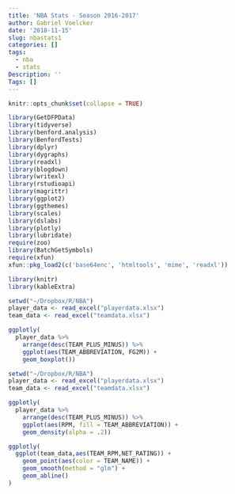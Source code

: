 ```yaml
---
title: 'NBA Stats - Season 2016-2017'
author: Gabriel Voelcker
date: '2018-11-15'
slug: nbastats1
categories: []
tags:
  - nba
  - stats
Description: ''
Tags: []
---
```


```r
knitr::opts_chunk$set(collapse = TRUE)
```

```r
library(GetDFPData)
library(tidyverse)
library(benford.analysis)
library(BenfordTests)
library(dplyr)
library(dygraphs)
library(readxl)
library(blogdown)
library(writexl)
library(rstudioapi)
library(magrittr)
library(ggplot2)
library(ggthemes)
library(scales)
library(dslabs)
library(plotly)
library(lubridate)
require(zoo)
library(BatchGetSymbols)
require(xfun)
xfun::pkg_load2(c('base64enc', 'htmltools', 'mime', 'readxl'))

library(knitr)
library(kableExtra)

```




```r
setwd("~/Dropbox/R/NBA")
player_data <- read_excel("playerdata.xlsx")
team_data <- read_excel("teamdata.xlsx")

ggplotly(
  player_data %>%
    arrange(desc(TEAM_PLUS_MINUS)) %>%
    ggplot(aes(TEAM_ABBREVIATION, FG2M)) +
    geom_boxplot())

```


```r
setwd("~/Dropbox/R/NBA")
player_data <- read_excel("playerdata.xlsx")
team_data <- read_excel("teamdata.xlsx")

ggplotly(
  player_data %>%
    arrange(desc(TEAM_PLUS_MINUS)) %>%
    ggplot(aes(RPM, fill = TEAM_ABBREVIATION)) +
    geom_density(alpha = .2))

ggplotly(
  ggplot(team_data,aes(TEAM_RPM,NET_RATING)) +
    geom_point(aes(color = TEAM_NAME)) +
    geom_smooth(method = "glm") +
    geom_abline()
)


```